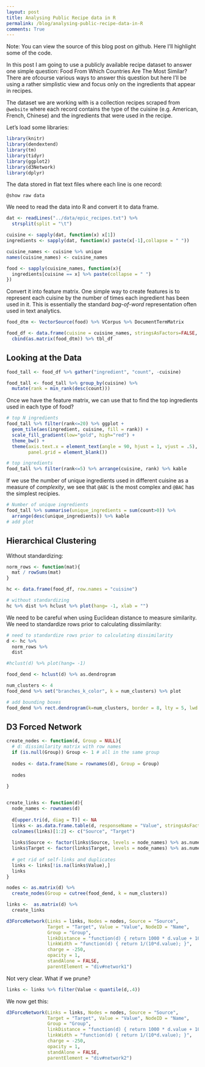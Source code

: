 ```yaml
---
layout: post
title: Analysing Public Recipe data in R
permalink: /blog/analysing-public-recipe-data-in-R
comments: True
---
```

Note: You can view the source of this blog post on github. Here I'll highlight some of the code.

In this post I am going to use a publicly available recipe dataset to answer one simple question: Food From Which Countries Are The Most Similar? There are ofcourse various ways to answer this question but here I'll be using a rather simplistic view and focus only on the ingredients that appear in recipes.

The dataset we are working with is a collection recipes scraped from `@website` where each record contains the type of the cuisine (e.g. American, French, Chinese) and the ingredients that were used in the recipe.


Let's load some libraries:
```r
library(knitr)
library(dendextend)
library(tm)
library(tidyr)
library(ggplot2)
library(d3Network)
library(dplyr)
```


The data stored in flat text files where each line is one record:

`@show raw data` 


We need to read the data into R and convert it to data frame.
```r
dat <- readLines("../data/epic_recipes.txt") %>%
  strsplit(split = "\t")

cuisine <- sapply(dat, function(x) x[1])
ingredients <- sapply(dat, function(x) paste(x[-1],collapse = " ")) 

cuisine_names <- cuisine %>% unique
names(cuisine_names) <- cuisine_names

food <- sapply(cuisine_names, function(x){
  ingredients[cuisine == x] %>% paste(collapse = " ")
})
```


Convert it into feature matrix. One simple way to create features is to represent each cuisine by the number of times each ingredient has been used in it. This is essentially the standard _bag-of-word_ representation often used in text analytics.


```r

food_dtm <- VectorSource(food) %>% VCorpus %>% DocumentTermMatrix

food_df <- data.frame(cuisine = cuisine_names, stringsAsFactors=FALSE, row.names=NULL) %>% 
  cbind(as.matrix(food_dtm)) %>% tbl_df
```

## Looking at the Data
```r


food_tall <- food_df %>% gather("ingredient", "count", -cuisine)

food_tall <- food_tall %>% group_by(cuisine) %>% 
  mutate(rank = min_rank(desc(count)))
```

Once we have the feature matrix, we can use that to find the top ingredients used in each type of food?
  
```r

# top N ingredients
food_tall %>% filter(rank<=20) %>% ggplot +
  geom_tile(aes(ingredient, cuisine, fill = rank)) +
  scale_fill_gradient(low="gold", high="red") +
  theme_bw() +
  theme(axis.text.x = element_text(angle = 90, hjust = 1, vjust = .5),
        panel.grid = element_blank())
```


```r
# top ingredients
food_tall %>% filter(rank<=5) %>% arrange(cuisine, rank) %>% kable
```

If we use the number of unique ingredients used in different cuisine as a measure of _complexity_, we see that `@ABC` is the most complex and `@BAC` has the simplest recipies. 

```r
# Number of unique ingredients
food_tall %>% summarise(unique_ingredients = sum(count>0)) %>% 
  arrange(desc(unique_ingredients)) %>% kable
# add plot
```

## Hierarchical Clustering
Without standardizing:
  
```r
norm_rows <- function(mat){
  mat / rowSums(mat)
}

hc <- data.frame(food_df, row.names = "cuisine")

# without standardizing
hc %>% dist %>% hclust %>% plot(hang= -1, xlab = "")
```

We need to be careful when using Euclidean distance to measure similarity. We need to standardize rows prior to calculating dissimilarity:
  
```r
# need to standardize rows prior to calculating dissimilarity
d <- hc %>% 
  norm_rows %>%
  dist

#hclust(d) %>% plot(hang= -1)

food_dend <- hclust(d) %>% as.dendrogram

num_clusters <- 4
food_dend %>% set("branches_k_color", k = num_clusters) %>% plot

# add bounding boxes
food_dend %>% rect.dendrogram(k=num_clusters, border = 8, lty = 5, lwd = 2)

```

## D3 Forced Network

<script src="http://d3js.org/d3.v3.min.js" charset="utf-8"></script>
  
```r
create_nodes <- function(d, Group = NULL){
  # d: dissimilarity matrix with row names
  if (is.null(Group)) Group <- 1 # all in the same group
  
  nodes <- data.frame(Name = rownames(d), Group = Group)
  
  nodes
  
}


create_links <- function(d){
  node_names <- rownames(d)
  
  d[upper.tri(d, diag = T)] <- NA
  links <- as.data.frame.table(d, responseName = "Value", stringsAsFactors = FALSE)
  colnames(links)[1:2] <- c("Source", "Target")
  
  links$Source <- factor(links$Source, levels = node_names) %>% as.numeric %>% "-"(1)
  links$Target <- factor(links$Target, levels = node_names) %>% as.numeric %>% "-"(1)
  
  # get rid of self-links and duplicates
  links <- links[!is.na(links$Value),] 
  links
}

```

<div id="network1"></div>
  
```r
nodes <- as.matrix(d) %>% 
  create_nodes(Group = cutree(food_dend, k = num_clusters))

links <-  as.matrix(d) %>% 
  create_links

d3ForceNetwork(Links = links, Nodes = nodes, Source = "Source",
               Target = "Target", Value = "Value", NodeID = "Name",
               Group = "Group",
               linkDistance = "function(d) { return 1000 * d.value + 10; }",
               linkWidth = "function(d) { return 1/(10*d.value); }",
               charge = -250,
               opacity = 1, 
               standAlone = FALSE,
               parentElement = "div#network1")

```


Not very clear. What if we prune?
```r
links <- links %>% filter(Value < quantile(d,.4))
```

We now get this:
  
  <div id="network2"></div>
  
```r
d3ForceNetwork(Links = links, Nodes = nodes, Source = "Source",
               Target = "Target", Value = "Value", NodeID = "Name",
               Group = "Group",
               linkDistance = "function(d) { return 1000 * d.value + 10; }",
               linkWidth = "function(d) { return 1/(10*d.value); }",
               charge = -250,
               opacity = 1, 
               standAlone = FALSE,
               parentElement = "div#network2")
```


